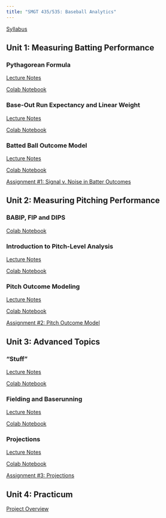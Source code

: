 ```yaml
---
title: "SMGT 435/535: Baseball Analytics"
---
```


[Syllabus](syllabus/latest.pdf){target=_blank}


## Unit 1: Measuring Batting Performance

### Pythagorean Formula

[Lecture Notes](lecture/pythagorean_formula.pdf){target=_blank}

[Colab Notebook](https://colab.research.google.com/drive/1iBKnJEVVIAOls98L7O2gDlZJyTD2GLDF){target=_blank}

### Base-Out Run Expectancy and Linear Weight

[Lecture Notes](lecture/run_expectancy.pdf){target=_blank}

[Colab Notebook](https://colab.research.google.com/drive/1ssbGKZM41kLR76-iLukm64DaSRpzrkwD){target="blank"}

### Batted Ball Outcome Model

[Lecture Notes](lecture/batted_ball_outcome_model.pdf){target=_blank}

[Colab Notebook](https://colab.research.google.com/drive/1DdBF-D_Pl3fzg0xgsEGtKBTPVj-9pV9g){target=_blank}

[Assignment #1: Signal v. Noise in Batter Outcomes](assignment/batter_outcomes.pdf){target=_blank}


## Unit 2: Measuring Pitching Performance

### BABIP, FIP and DIPS

[Colab Notebook](https://colab.research.google.com/drive/1cd-KnI2VcNlG6fgDPQQi41Id_ZxCVyRT){target=_blank}

### Introduction to Pitch-Level Analysis

[Lecture Notes](lecture/pitch_level_analysis.pdf){target=_blank}

[Colab Notebook](https://colab.research.google.com/drive/1oR82uQxRAETizWOkJJFkt2M2EUyr2nH-){target=_blank}

### Pitch Outcome Modeling

[Lecture Notes](lecture/pitch_outcome_modeling.pdf){target=_blank}

[Colab Notebook](https://colab.research.google.com/drive/1zcZqQ1Vc-ilIieTaNdHFMV0njffBRzBm){target=_blank}

[Assignment #2: Pitch Outcome Model](assignment/pitch_outcome_model.pdf){target=_blank}


## Unit 3: Advanced Topics

### "Stuff"

[Lecture Notes](lecture/stuff.pdf){target=_blank}

[Colab Notebook](https://colab.research.google.com/drive/1X67kiqAVAFImx3VIxFH-1MvJ6TSQ83KC){target=_blank}

### Fielding and Baserunning

[Lecture Notes](lecture/fielding_baserunning.pdf){target=_blank}

[Colab Notebook](https://colab.research.google.com/drive/1tyAWCmhTgQi7AC8hIXYF7NOsoqxTKoTY){target=_blank}

### Projections

[Lecture Notes](lecture/projections.pdf){target=_blank}

[Colab Notebook](https://colab.research.google.com/drive/1xQSwzqo8McwjJDa1VBdV7Ri8GjrFAGtA){target=_blank}

[Assignment #3: Projections](assignment/projections.pdf){target=_blank}


## Unit 4: Practicum

[Project Overview](assignment/project.pdf){target=_blank}
